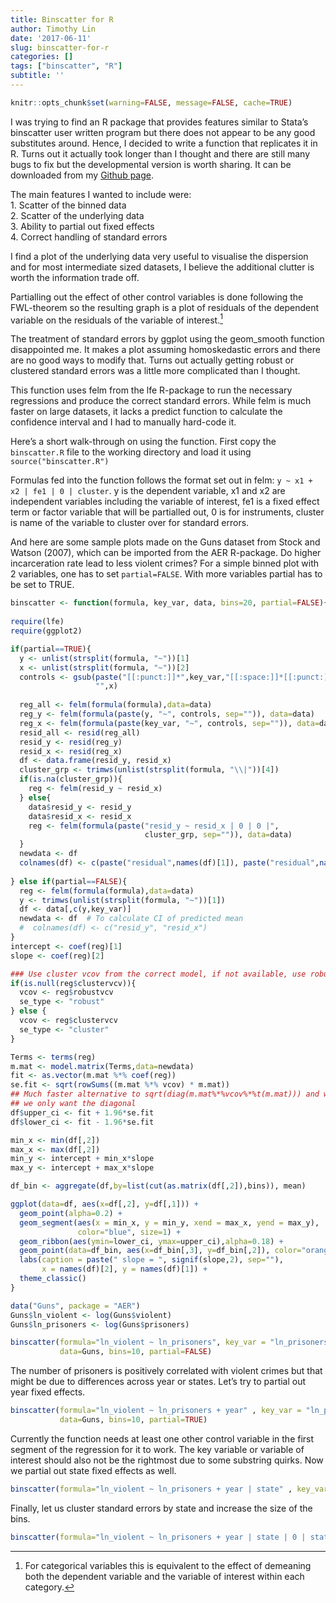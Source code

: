 ```yaml
---
title: Binscatter for R
author: Timothy Lin
date: '2017-06-11'
slug: binscatter-for-r
categories: []
tags: ["binscatter", "R"]
subtitle: ''
---
```


```r
knitr::opts_chunk$set(warning=FALSE, message=FALSE, cache=TRUE)
```

I was trying to find an R package that provides features similar to Stata's binscatter user written program but there does not appear to be any good substitutes around. Hence, I decided to write a function that replicates it in R. Turns out it actually took longer than I thought and there are still many bugs to fix but the developmental version is worth sharing. It can be downloaded from my [Github page](https://github.com/timlrx/binscatter/blob/master/binscatter.R).

The main features I wanted to include were:  
1. Scatter of the binned data  
2. Scatter of the underlying data  
3. Ability to partial out fixed effects  
4. Correct handling of standard errors  

I find a plot of the underlying data very useful to visualise the dispersion and for most intermediate sized datasets, I believe the additional clutter is worth the information trade off. 

Partialling out the effect of other control variables is done following the FWL-theorem so the resulting graph is a plot of residuals of the dependent variable on the residuals of the variable of interest.^[For categorical variables this is equivalent to the effect of demeaning both the dependent variable and the variable of interest within each category.] 

The treatment of standard errors by ggplot using the geom_smooth function disappointed me. It makes a plot assuming homoskedastic errors and there are no good ways to modify that. Turns out actually getting robust or clustered standard errors was a little more complicated than I thought.  

This function uses felm from the lfe R-package to run the necessary regressions and produce the correct standard errors. While felm is much faster on large datasets, it lacks a predict function to calculate the confidence interval and I had to manually hard-code it. 

Here's a short walk-through on using the function. First copy the `binscatter.R` file to the working directory and load it using `source("binscatter.R")`

Formulas fed into the function follows the format set out in felm: `y ~ x1 + x2 | fe1 | 0 | cluster`. y is the dependent variable, x1 and x2 are independent variables including the variable of interest, fe1 is a fixed effect term or factor variable that will be partialled out, 0 is for instruments, cluster is name of the variable to cluster over for standard errors.

And here are some sample plots made on the Guns dataset from Stock and Watson (2007), which can be imported from the AER R-package. Do higher incarceration rate lead to less violent crimes? For a simple binned plot with 2 variables, one has to set `partial=FALSE`. With more variables partial has to be set to TRUE.


```r

binscatter <- function(formula, key_var, data, bins=20, partial=FALSE){
  
require(lfe)
require(ggplot2)

if(partial==TRUE){
  y <- unlist(strsplit(formula, "~"))[1]
  x <- unlist(strsplit(formula, "~"))[2]
  controls <- gsub(paste("[[:punct:]]*",key_var,"[[:space:]]*[[:punct:]]*",sep=""),
                   "",x)
  
  reg_all <- felm(formula(formula),data=data)
  reg_y <- felm(formula(paste(y, "~", controls, sep="")), data=data)
  reg_x <- felm(formula(paste(key_var, "~", controls, sep="")), data=data)
  resid_all <- resid(reg_all)
  resid_y <- resid(reg_y)
  resid_x <- resid(reg_x)
  df <- data.frame(resid_y, resid_x)
  cluster_grp <- trimws(unlist(strsplit(formula, "\\|"))[4])
  if(is.na(cluster_grp)){
    reg <- felm(resid_y ~ resid_x)  
  } else{
    data$resid_y <- resid_y
    data$resid_x <- resid_x
    reg <- felm(formula(paste("resid_y ~ resid_x | 0 | 0 |",
                              cluster_grp, sep="")), data=data)
  }
  newdata <- df
  colnames(df) <- c(paste("residual",names(df)[1]), paste("residual",names(df)[2]))
  
} else if(partial==FALSE){
  reg <- felm(formula(formula),data=data)
  y <- trimws(unlist(strsplit(formula, "~"))[1])
  df <- data[,c(y,key_var)]
  newdata <- df  # To calculate CI of predicted mean
  #  colnames(df) <- c("resid_y", "resid_x")
}
intercept <- coef(reg)[1]
slope <- coef(reg)[2]

### Use cluster vcov from the correct model, if not available, use robust
if(is.null(reg$clustervcv)){
  vcov <- reg$robustvcv
  se_type <- "robust"
} else {
  vcov <- reg$clustervcv
  se_type <- "cluster"
}

Terms <- terms(reg)
m.mat <- model.matrix(Terms,data=newdata)
fit <- as.vector(m.mat %*% coef(reg))
se.fit <- sqrt(rowSums((m.mat %*% vcov) * m.mat)) 
## Much faster alternative to sqrt(diag(m.mat%*%vcov%*%t(m.mat))) and works fine since
## we only want the diagonal
df$upper_ci <- fit + 1.96*se.fit
df$lower_ci <- fit - 1.96*se.fit

min_x <- min(df[,2])
max_x <- max(df[,2])
min_y <- intercept + min_x*slope
max_y <- intercept + max_x*slope

df_bin <- aggregate(df,by=list(cut(as.matrix(df[,2]),bins)), mean)

ggplot(data=df, aes(x=df[,2], y=df[,1])) +
  geom_point(alpha=0.2) + 
  geom_segment(aes(x = min_x, y = min_y, xend = max_x, yend = max_y),
               color="blue", size=1) +
  geom_ribbon(aes(ymin=lower_ci, ymax=upper_ci),alpha=0.18) +
  geom_point(data=df_bin, aes(x=df_bin[,3], y=df_bin[,2]), color="orange", size=2) +
  labs(caption = paste(" slope = ", signif(slope,2), sep=""),
       x = names(df)[2], y = names(df)[1]) +
  theme_classic()
}
```

```r
data("Guns", package = "AER")
Guns$ln_violent <- log(Guns$violent)
Guns$ln_prisoners <- log(Guns$prisoners)

binscatter(formula="ln_violent ~ ln_prisoners", key_var = "ln_prisoners",
           data=Guns, bins=10, partial=FALSE)
```

The number of prisoners is positively correlated with violent crimes but that might be due to differences across year or states. Let's try to partial out year fixed effects.

```r
binscatter(formula="ln_violent ~ ln_prisoners + year" , key_var = "ln_prisoners",
           data=Guns, bins=10, partial=TRUE)

```

Currently the function needs at least one other control variable in the first segment of the regression for it to work. The key variable or variable of interest should also not be the rightmost due to some substring quirks. Now we partial out state fixed effects as well.

```r
binscatter(formula="ln_violent ~ ln_prisoners + year | state" , key_var = "ln_prisoners", data=Guns, bins=10, partial=TRUE)
```

Finally, let us cluster standard errors by state and increase the size of the bins.

```r
binscatter(formula="ln_violent ~ ln_prisoners + year | state | 0 | state " , key_var = "ln_prisoners",data=Guns, bins=20, partial=TRUE)
```